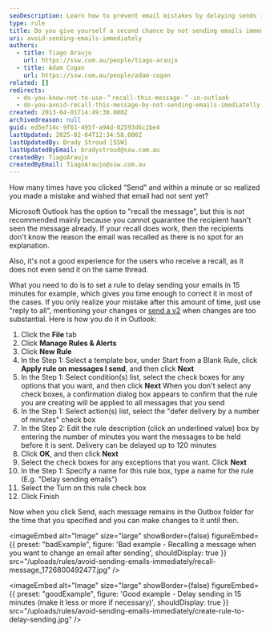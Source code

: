 ```yaml
---
seoDescription: Learn how to prevent email mistakes by delaying sends in Outlook for 15 minutes.
type: rule
title: Do you give yourself a second chance by not sending emails immediately?
uri: avoid-sending-emails-immediately
authors:
  - title: Tiago Araujo
    url: https://ssw.com.au/people/tiago-araujo
  - title: Adam Cogan
    url: https://ssw.com.au/people/adam-cogan
related: []
redirects:
  - do-you-know-not-to-use-＂recall-this-message-＂-in-outlook
  - do-you-avoid-recall-this-message-by-not-sending-emails-imediatelly
created: 2013-04-01T14:49:30.000Z
archivedreason: null
guid: ed5e714c-9f61-495f-a94d-02593d6c1be4
lastUpdated: 2025-02-04T12:34:58.000Z
lastUpdatedBy: Brady Stroud [SSW]
lastUpdatedByEmail: bradystroud@ssw.com.au
createdBy: TiagoAraujo
createdByEmail: TiagoAraujo@ssw.com.au
---
```


How many times have you clicked “Send” and within a minute or so realized you made a mistake and wished that email had not sent yet?

Microsoft Outlook has the option to "recall the message", but this is not recommended mainly because you cannot guarantee the recipient hasn't seen the message already. If your recall does work, then the recipients don't know the reason the email was recalled as there is no spot for an explanation.

Also, it's not a good experience for the users who receive a recall, as it does not even send it on the same thread.

What you need to do is to set a rule to delay sending your emails in 15 minutes for example, which gives you time enough to correct it in most of the cases. If you only realize your mistake after this amount of time, just use "reply to all", mentioning your changes or [send a v2](/how-to-send-a-v2-if-requested) when changes are too substantial.
Here is how you do it in Outlook:

1. Click the **File** tab
2. Click **Manage Rules & Alerts**
3. Click **New Rule**
4. In the Step 1: Select a template box, under Start from a Blank Rule, click  **Apply rule on messages I send**, and then click **Next**
5. In the Step 1: Select condition(s) list, select the check boxes for any options that you want, and then click **Next**
    When you don't select any check boxes, a confirmation dialog box appears to confirm that the rule you are creating will be applied to all messages that you send
6. In the Step 1: Select action(s) list, select the "defer delivery by a number of minutes" check box
7. In the Step 2: Edit the rule description (click an underlined value) box by entering the number of minutes you want the messages to be held before it is sent. Delivery can be delayed up to 120 minutes
8. Click **OK**, and then click **Next**
9. Select the check boxes for any exceptions that you want. Click **Next**
10. In the Step 1: Specify a name for this rule box, type a name for the rule (E.g. "Delay sending emails")
11. Select the Turn on this rule check box
12. Click Finish

Now when you click Send, each message remains in the Outbox folder for the time that you specified and you can make changes to it until then.

<imageEmbed
  alt="Image"
  size="large"
  showBorder={false}
  figureEmbed={{
    preset: "badExample",
    figure: 'Bad example - Recalling a message when you want to change an email after sending',
    shouldDisplay: true
  }}
  src="/uploads/rules/avoid-sending-emails-immediately/recall-message_1726800492477.jpg"
/>

<imageEmbed
  alt="Image"
  size="large"
  showBorder={false}
  figureEmbed={{
    preset: "goodExample",
    figure: 'Good example - Delay sending in 15 minutes (make it less or more if necessary)',
    shouldDisplay: true
  }}
  src="/uploads/rules/avoid-sending-emails-immediately/create-rule-to-delay-sending.jpg"
/>
